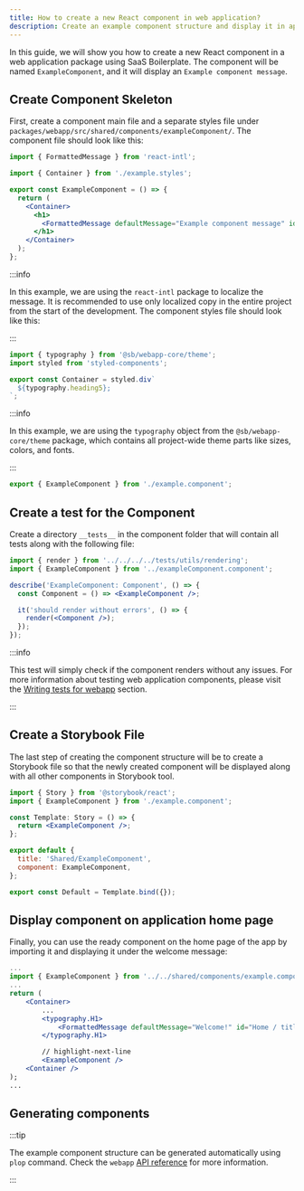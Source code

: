 ```yaml
---
title: How to create a new React component in web application?
description: Create an example component structure and display it in application
---
```


In this guide, we will show you how to create a new React component in a web application package using SaaS Boilerplate.
The component will be named `ExampleComponent`, and it will display an `Example component message`.

## Create Component Skeleton

First, create a component main file and a separate styles file under `packages/webapp/src/shared/components/exampleComponent/`.
The component file should look like this:

```jsx title="packages/webapp/src/shared/components/exampleComponent/example.component.tsx" showLineNumbers
import { FormattedMessage } from 'react-intl';

import { Container } from './example.styles';

export const ExampleComponent = () => {
  return (
    <Container>
      <h1>
        <FormattedMessage defaultMessage="Example component message" id="ExampleComponent / Header message" />
      </h1>
    </Container>
  );
};
```

:::info

In this example, we are using the `react-intl` package to localize the message. It is recommended to use only localized copy in the entire project from the start of the development. The component styles file should look like this:

:::


```jsx title="packages/webapp/src/shared/components/exampleComponent/example.styles.ts" showLineNumbers
import { typography } from '@sb/webapp-core/theme';
import styled from 'styled-components';

export const Container = styled.div`
  ${typography.heading5};
`;
```

:::info

In this example, we are using the `typography` object from the `@sb/webapp-core/theme` package, which contains all project-wide theme parts like sizes, colors, and fonts.

:::

<BarrelExportsPartial />

```jsx title="packages/webapp/src/shared/components/exampleComponent/index.ts" showLineNumbers
export { ExampleComponent } from './example.component';
```

## Create a test for the Component

Create a directory `__tests__` in the component folder that will contain all tests along with the following file:

```jsx title="packages/webapp/src/shared/components/exampleComponent/__tests__/example.component.spec.tsx" showLineNumbers
import { render } from '../../../../tests/utils/rendering';
import { ExampleComponent } from '../exampleComponent.component';

describe('ExampleComponent: Component', () => {
  const Component = () => <ExampleComponent />;

  it('should render without errors', () => {
    render(<Component />);
  });
});
```
:::info

This test will simply check if the component renders without any issues. For more information about testing web
application components, please visit the
[Writing tests for webapp](../tests/webapp) section.

:::

## Create a Storybook File

The last step of creating the component structure will be to create a Storybook file so that the newly created
component will be displayed along with all other components in Storybook tool.

```jsx title="packages/webapp/src/shared/components/exampleComponent/example.stories.tsx" showLineNumbers
import { Story } from '@storybook/react';
import { ExampleComponent } from './example.component';

const Template: Story = () => {
  return <ExampleComponent />;
};

export default {
  title: 'Shared/ExampleComponent',
  component: ExampleComponent,
};

export const Default = Template.bind({});
```

## Display component on application home page

Finally, you can use the ready component on the home page of the app by importing it and displaying it under the
welcome message:

```jsx title="packages/webapp/src/routes/home/home.component.tsx" showLineNumbers
...
import { ExampleComponent } from '../../shared/components/example.component';
...
return (
    <Container>
        ...
        <typography.H1>
            <FormattedMessage defaultMessage="Welcome!" id="Home / title" />
        </typography.H1>

        // highlight-next-line
        <ExampleComponent />
    <Container />
);
...
```

## Generating components

:::tip

The example component structure can be generated automatically using `plop` command.
Check the `webapp` [API reference](../../api-reference) for more information.

:::

